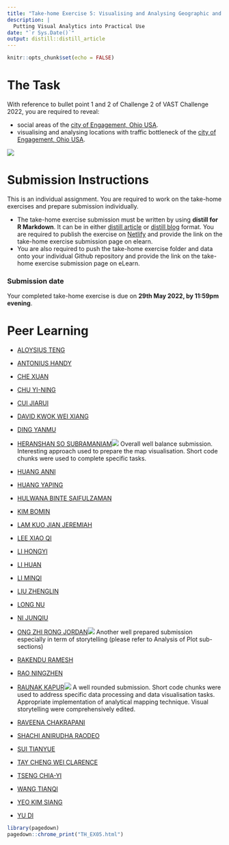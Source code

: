 ```yaml
---
title: "Take-home Exercise 5: Visualising and Analysing Geographic and Movement Data"
description: |
  Putting Visual Analytics into Practical Use
date: "`r Sys.Date()`"
output: distill::distill_article
---
```


```r
knitr::opts_chunk$set(echo = FALSE)
```

# The Task

With reference to bullet point 1 and 2 of Challenge 2 of VAST Challenge 2022, you are required to reveal:

- social areas of the [city of Engagement, Ohio USA](https://vast-challenge.github.io/2022/).  
- visualising and analysing locations with traffic bottleneck of the [city of Engagement, Ohio USA](https://vast-challenge.github.io/2022/).  

![](img/TH_ex05.jpg)

# Submission Instructions 

This is an individual assignment. You are required to work on the take-home exercises and prepare submission individually. 

- The take-home exercise submission must be written by using **distill for R Markdown**.  It can be in either [distill article](https://distill.pub/guide/) or [distill blog ](https://rstudio.github.io/distill/blog.html) format. You are required to publish the exercise on [Netlify](https://www.netlify.com/) and provide the link on the take-home exercise submission page on elearn. 
- You are also required to push the take-home exercise folder and data onto your individual Github repository and provide the link on the take-home exercise submission page on eLearn.
 
### Submission date 
 
Your completed take-home exercise is due on **29th May 2022, by 11:59pm evening**.

# Peer Learning

- [ALOYSIUS TENG](https://visual-analytics-course.netlify.app/th_ex/th_ex5.html)
- [ANTONIUS HANDY]()
- [CHE XUAN](https://r4dsa4va.netlify.app/th_ex/th_ex5.html)
- [CHU YI-NING]()
- [CUI JIARUI](https://jiarui-cui-isss608.netlify.app/th_ex/th_ex05)
- [DAVID KWOK WEI XIANG]()
- [DING YANMU](https://dingyanmu.netlify.app/th_ex/th_ex5.html)
- [HERANSHAN SO SUBRAMANIAM](https://heranshan-isss608.netlify.app/th_ex/th_ex5.html)![](img/thumbup1.jpg) Overall well balance submission.  Interesting approach used to prepare the map visualisation. Short code chunks were used to complete specific tasks.  

- [HUANG ANNI](https://huanganni.netlify.app/th_ex/th_ex5.html)
- [HUANG YAPING](https://analytics-homework.netlify.app/th_ex/th_ex5_v1.1)
- [HULWANA BINTE SAIFULZAMAN](https://hulwana-va.netlify.app/th_ex/th_ex5.html)
- [KIM BOMIN](https://bomink.netlify.app/posts/2022-04-25-hw5/index.html)
- [LAM KUO JIAN JEREMIAH](https://jeremiahlam.netlify.app/th_ex/th_ex5.html)
- [LEE XIAO QI](https://tiffanylxq.netlify.app/takehomeex/th_ex5)
- [LI HONGYI](https://jessielhy.netlify.app/th_ex/th_ex5.html)
- [LI HUAN](https://katherine-isss608.netlify.app/th_ex/th_ex5.html)
- [LI MINQI](https://isss608-visualization-liminqi.netlify.app/th_ex/th_ex5)
- [LIU ZHENGLIN](https://zhenglinliuvisual.netlify.app/th_ex/th_ex5.html)
- [LONG NU](https://leslielong-da.netlify.app/posts/2022-05-28-takehome5/) 
- [NI JUNQIU](https://isss-608-junqiuni.netlify.app/takehome_ex/takehome_ex05.html)
- [ONG ZHI RONG JORDAN](https://isss608-jordan-va.netlify.app/th_ex5/th_ex5.html)![](img/thumbup1.jpg) Another well prepared submission especially in term of storytelling (please refer to Analysis of Plot sub-sections)
- [RAKENDU RAMESH](https://rakendu-mitb2021.netlify.app/th_ex/th_ex05.html)
- [RAO NINGZHEN](https://moonlit-banoffee-74b270.netlify.app/th_ex/th5.html)
- [RAUNAK KAPUR](https://isss608-raunakkapur.netlify.app/th_ex/the5)![](img/thumbup1.jpg) A well rounded submission.  Short code chunks were used to address specific data processing and data visualisation tasks. Appropriate implementation of analytical mapping technique.  Visual storytelling were comprehensively edited.    
- [RAVEENA CHAKRAPANI](https://raveenaclr.netlify.app/th_ex/th_ex5.html)
- [SHACHI ANIRUDHA RAODEO](https://visualanalytics.netlify.app/th_ex/th_ex5.html)
- [SUI TIANYUE](https://isss608totallynew.netlify.app/take_home_exercise/ex_5.html)
- [TAY CHENG WEI CLARENCE](https://clarencetay.netlify.app/th_ex/th_ex5.html)
- [TSENG CHIA-YI](https://mitb-va-joycetseng.netlify.app/posts/2022-05-27-takehome5/)
- [WANG TIANQI](https://wtqmitbva.netlify.app/takehome5)
- [YEO KIM SIANG](https://kimsiang-va.netlify.app/takehome_exercise/takehome_exercise_5.html)
- [YU DI](https://yudiva.netlify.app/exe5)
   

```r
library(pagedown)
pagedown::chrome_print("TH_EX05.html")
```



















